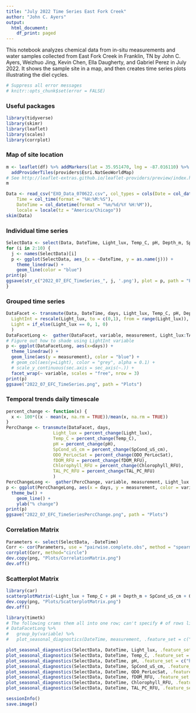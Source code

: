 ```yaml
---
title: "July 2022 Time Series East Fork Creek"
author: "John C. Ayers"
output:
  html_document:
    df_print: paged
---
```

This notebook analyzes chemical data from in-situ measurements and water samples collected from East Fork Creek in Franklin, TN by John C. Ayers, Weizhuo Jing, Kevin Chen, Ella Daugherty, and Gabriel Perez in July 2022. It shows the sample site in a map, and then creates time series plots illustrating the diel cycles. 

```r
# Suppress all error messages
# knitr::opts_chunk$set(error = FALSE)
```

### Useful packages

```r
library(tidyverse)
library(skimr)
library(leaflet)
library(scales)
library(corrplot)

```

### Map of site location

```r
m <- leaflet(df) %>% addMarkers(lat = 35.951470, lng = -87.016110) %>% 
  addProviderTiles(providers$Esri.NatGeoWorldMap)
# See http://leaflet-extras.github.io/leaflet-providers/preview/index.html
m

```

```r
Data <- read_csv("EXO_Data_070622.csv", col_types = cols(Date = col_date(format = "%m/%d/%Y"), 
    Time = col_time(format = "%H:%M:%S"), 
    DateTime = col_datetime(format = "%m/%d/%Y %H:%M")), 
    locale = locale(tz = "America/Chicago"))
skim(Data)

```

### Individual time series

```r
SelectData <- select(Data, DateTime, Light_lux, Temp_C, pH, Depth_m, SpCond_uS_cm, ODO_PerLocSat, fDOM_RFU, Chlorophyll_RFU, TAL_PC_RFU)
for (i in 2:10) {
  j <- names(SelectData)[i]
  p <- ggplot(SelectData, aes_(x = ~DateTime, y = as.name(j))) +
    theme_linedraw() +
    geom_line(color = "blue")
print(p)
ggsave(str_c("2022_07_EFC_TimeSeries_", j, '.png'), plot = p, path = "Plots")
}

```

### Grouped time series

```r
DataFacet <- transmute(Data, DateTime, days, Light_lux, Temp_C, pH, Depth_m, SpCond_uS_cm, ODO_PerLocSat, fDOM_RFU, Chlorophyll_RFU, TAL_PC_RFU,
  LightInt = rescale(Light_lux, to = c(0,1), from = range(Light_lux)),
  Light = if_else(Light_lux == 0, 1, 0)
  )
DataFacetLong <-  gather(DataFacet, variable, measurement, Light_lux:TAL_PC_RFU, factor_key=TRUE)
# Figure out how to shade using LightInt variable
p <- ggplot(DataFacetLong, aes(x=days)) +
  theme_linedraw() +
  geom_line(aes(y = measurement), color = "blue") +
  # geom_col(aes(y=Light), color = "grey", alpha = 0.1) +
  # scale_y_continuous(sec.axis = sec_axis(~.)) +
  facet_wrap(~ variable, scales = "free", nrow = 3)
print(p)
ggsave("2022_07_EFC_TimeSeries.png", path = "Plots")

```

### Temporal trends daily timescale

```r
percent_change <- function(x) {
  x <- 100*((x - mean(x, na.rm = TRUE))/mean(x, na.rm = TRUE))
}
PercChange <- transmute(DataFacet, days,
                  Light_lux = percent_change(Light_lux),
                  Temp_C = percent_change(Temp_C),
                  pH = percent_change(pH),
                  SpCond_uS_cm = percent_change(SpCond_uS_cm),
                  ODO_PerLocSat = percent_change(ODO_PerLocSat),
                  fDOM_RFU = percent_change(fDOM_RFU),
                  Chlorophyll_RFU = percent_change(Chlorophyll_RFU),
                  TAL_PC_RFU = percent_change(TAL_PC_RFU)
                  )
PercChangeLong <-  gather(PercChange, variable, measurement, Light_lux:TAL_PC_RFU)
p <- ggplot(PercChangeLong, aes(x = days, y = measurement, color = variable)) +
  theme_bw() +
    geom_line() +
    ylab("% change")
print(p)
ggsave("2022_07_EFC_TimeSeriesPercChange.png", path = "Plots")

```

### Correlation Matrix

```r
Parameters <- select(SelectData, -DateTime)
Corr <- cor(Parameters, use = "pairwise.complete.obs", method = "spearman")
corrplot(Corr, method="circle")
dev.copy(png, "Plots/CorrelationMatrix.png")
dev.off()

```

### Scatterplot Matrix

```r
library(car)
scatterplotMatrix(~Light_lux + Temp_C + pH + Depth_m + SpCond_uS_cm + ODO_PerLocSat + fDOM_RFU + Chlorophyll_RFU + TAL_PC_RFU, data = Parameters)
dev.copy(png, "Plots/ScatterplotMatrix.png")
dev.off()

```

```r
library(timetk)
# The following crams them all into one row; can't specify # of rows like facet_wrap
# DataFacetLong %>%
#   group_by(variable) %>%
#   plot_seasonal_diagnostics(DateTime, measurement, .feature_set = c("hour"), .interactive = FALSE, nrow = 3)

plot_seasonal_diagnostics(SelectData, DateTime, Light_lux, .feature_set = c("hour"), .interactive = TRUE, .title = "Light (lux)")
plot_seasonal_diagnostics(SelectData, DateTime, Temp_C, .feature_set = c("hour"), .interactive = TRUE, .title = "Temperature (°C)")
plot_seasonal_diagnostics(SelectData, DateTime, pH, .feature_set = c("hour"), .interactive = TRUE, .title = "pH")
plot_seasonal_diagnostics(SelectData, DateTime, SpCond_uS_cm, .feature_set = c("hour"), .interactive = TRUE, .title = "Specific Conductivity (μS/cm)")
plot_seasonal_diagnostics(SelectData, DateTime, ODO_PerLocSat, .feature_set = c("hour"), .interactive = TRUE, .title = "Dissolved Oxygen (% saturation)")
plot_seasonal_diagnostics(SelectData, DateTime, fDOM_RFU, .feature_set = c("hour"), .interactive = TRUE, .title = "Dissolved organic matter (RFU)")
plot_seasonal_diagnostics(SelectData, DateTime, Chlorophyll_RFU, .feature_set = c("hour"), .interactive = TRUE, .title = "Chlorophyll (RFU)")
plot_seasonal_diagnostics(SelectData, DateTime, TAL_PC_RFU, .feature_set = c("hour"), .interactive = TRUE, .title = "Total Algae (RFU)")

```


```r
sessionInfo()
save.image()

```

